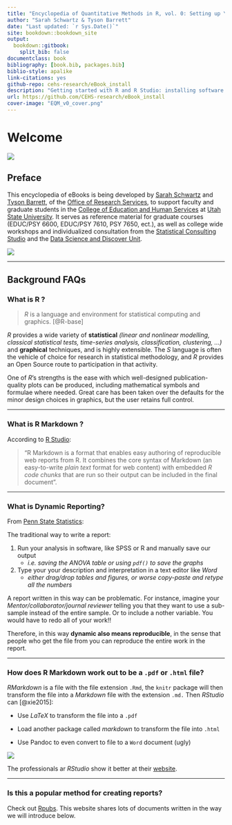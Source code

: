 --- 
title: "Encyclopedia of Quantitative Methods in R, vol. 0: Setting up Your Computer"
author: "Sarah Schwartz & Tyson Barrett"
date: "Last updated: `r Sys.Date()`"
site: bookdown::bookdown_site
output:
  bookdown::gitbook:
    split_bib: false
documentclass: book
bibliography: [book.bib, packages.bib]
biblio-style: apalike
link-citations: yes
github-repo: cehs-research/eBook_install
description: "Getting started with R and R Studio: installing software and package management."
url: https://github.com/CEHS-research/eBook_install
cover-image: "EQM_v0_cover.png"
---



# Welcome {-}

![](images/EQM_img/EQM_v0_header.png)



## Preface {-}

This encyclopedia of eBooks is being developed by [Sarah Schwartz](http://www.sarahschwartzstats.com/) and [Tyson Barrett](http://tysonbarrett.com/), of the [Office of Research Services](https://cehs.usu.edu/research/index), to support faculty and graduate students in the [College of Education and Human Services](https://cehs.usu.edu/) at [Utah State University](http://www.usu.edu/).  It serves as reference material for graduate courses (EDUC/PSY 6600, EDUC/PSY 7610, PSY 7650, ect.), as well as college wide workshops and individualized consultation from the [Statistical Consulting Studio](https://cehs.usu.edu/research/statstudio/index) and the [Data Science and Discover Unit](https://cehs.usu.edu/research/dsdu/index).


![](images/cehs_statstudio_dsdu.PNG)


-------------

## Background FAQs {-}



### What is R ? {-}

> $R$ is a language and environment for statistical computing and graphics. [@R-base]

$R$ provides a wide variety of **statistical** *(linear and nonlinear modelling, classical statistical tests, time-series analysis, classification, clustering, ...)* and **graphical** techniques, and is highly extensible. The $S$ language is often the vehicle of choice for research in statistical methodology, and $R$ provides an Open Source route to participation in that activity.

One of $R$’s strengths is the ease with which well-designed publication-quality plots can be produced, including mathematical symbols and formulae where needed. Great care has been taken over the defaults for the minor design choices in graphics, but the user retains full control.

-------------------------

### What is R Markdown ? {-}

According to [R Studio](www.rstudio.com):

> "R Markdown is a format that enables easy authoring of reproducible web reports from R. It combines the core syntax of Markdown (an easy-to-write *plain text* format for web content) with embedded *$R$ code chunks* that are run so their output can be included in the final document".



-------------------------------

### What is Dynamic Reporting? {-}

From [Penn State Statistics](https://onlinecourses.science.psu.edu/statprogram/markdown): 

The traditional way to write a report:

1. Run your analysis in software, like SPSS or R and manually save our output
    * *i.e. saving the ANOVA table or using `pdf()` to save the graphs*  


2. Type your your description and interpretation in a text editor like *Word*
    * *either drag/drop tables and figures, or worse copy-paste and retype all the numbers*


A report written in this way can be problematic.  For instance, imagine your *Mentor/collaborator/journal reviewer*  telling you that they want to use a sub-sample instead of the entire sample. Or to include a nother variable.  You would have to redo all of your work!! 

Therefore, in this way **dynamic also means reproducible**, in the sense that people who get the file from you can reproduce the entire work in the report.


-------------------

### How does R Markdown work out to be a `.pdf` or `.html` file? {-}

$R Markdown$ is a file with the file extension `.Rmd`, the `knitr` package will then transform the file into a *Markdown* file with the extension `.md.` Then $R Studio$ can [@xie2015]:

  * Use $LaTeX$ to transform the file into a `.pdf` 
    
  * Load another package called $markdown$ to transform the file into `.html`   
    
  * Use Pandoc to even convert to file to a `Word` document (ugly)

![](images/processRStudio.png)


The professionals ar $R Studio$ show it better at their [website](https://rmarkdown.rstudio.com/index.html).

----------------------

### Is this a popular method for creating reports? {-}

Check out [Rpubs](http://rpubs.com/). This website shares lots of documents written in the way we will introduce below.



